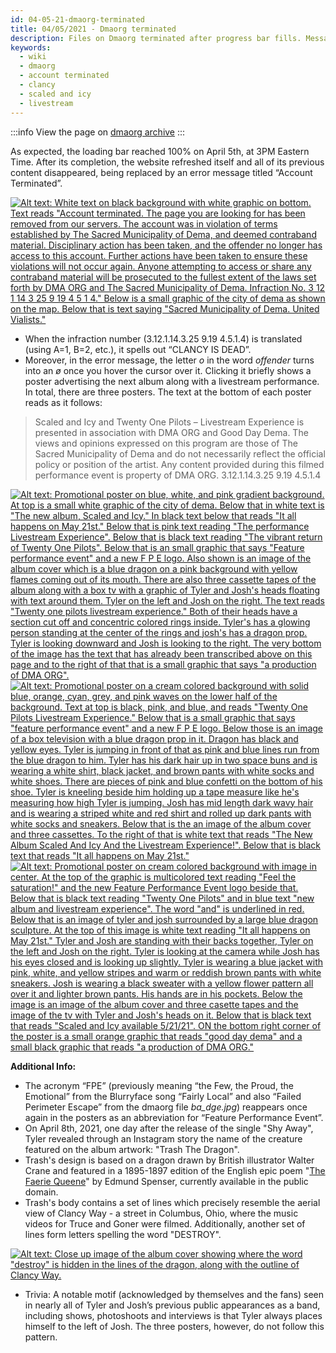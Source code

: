 ```yaml
---
id: 04-05-21-dmaorg-terminated
title: 04/05/2021 - Dmaorg terminated
description: Files on Dmaorg terminated after progress bar fills. Message from bishops about website's violation appears.
keywords:
  - wiki
  - dmaorg
  - account terminated
  - clancy
  - scaled and icy
  - livestream
---
```


:::info
View the page on [dmaorg archive](https://www.dmaorg.site/terminated/found/15398642_14/clancy.html)
:::

As expected, the loading bar reached 100% on April 5th, at 3PM Eastern Time. After its completion, the website refreshed itself and all of its previous content disappeared, being replaced by an error message titled “Account Terminated”.

[![Alt text: White text on black background with white graphic on bottom. Text reads "Account terminated. The page you are looking for has been removed from our servers. The account was in violation of terms established by The Sacred Municipality of Dema, and deemed contraband material. Disciplinary action has been taken, and the offender no longer has access to this account. Further actions have been taken to ensure these violations will not occur again. Anyone attempting to access or share any contraband material will be prosecuted to the fullest extent of the laws set forth by DMA ORG and The Sacred Municipality of Dema. Infraction No. 3 12 1 14 3 25 9 19 4 5 1 4." Below is a small graphic of the city of dema as shown on the map. Below that is text saying "Sacred Municipality of Dema. United Vialists."](./assets/terminated.png)](./assets/terminated.png)

- When the infraction number (3.12.1.14.3.25 9.19 4.5.1.4) is translated (using A=1, B=2, etc.), it spells out “CLANCY IS DEAD”. 
- Moreover, in the error message, the letter *o* in the word *offender* turns into an *ø* once you hover the cursor over it. Clicking it briefly shows a poster advertising the next album along with a livestream performance. In total, there are three posters. The text at the bottom of each poster reads as it follows:

> Scaled and Icy and Twenty One Pilots – Livestream Experience is presented in association with DMA ORG and Good Day Dema. The views and opinions expressed on this program are those of The Sacred Municipality of Dema and do not necessarily reflect the official policy or position of the artist. Any content provided during this filmed performance event is property of DMA ORG. 3.12.1.14.3.25 9.19 4.5.1.4

[![Alt text: Promotional poster on blue, white, and pink gradient background. At top is a small white graphic of the city of dema. Below that in white text is "The new album, Scaled and Icy." In black text below that reads "It all happens on May 21st." Below that is pink text reading "The performance Livestream Experience". Below that is black text reading "The vibrant return of Twenty One Pilots". Below that is an small graphic that says "Feature performance event" and a new F P E logo. Also shown is an image of the album cover which is a blue dragon on a pink background with yellow flames coming out of its mouth. There are also three cassette tapes of the album along with a box tv with a graphic of Tyler and Josh's heads floating with text around them. Tyler on the left and Josh on the right. The text reads "Twenty one pilots livestream experience." Both of their heads have a section cut off and concentric colored rings inside. Tyler's has a glowing person standing at the center of the rings and josh's has a dragon prop. Tyler is looking downward and Josh is looking to the right. The very bottom of the image has the text that has already been transcribed above on this page and to the right of that that is a small graphic that says "a production of DMA ORG".](./assets/1.jpg)](./assets/1.jpg)
[![Alt text: Promotional poster on a cream colored background with solid blue, orange, cyan, grey, and pink waves on the lower half of the background. Text at top is black, pink, and blue, and reads "Twenty One Pilots Livestream Experience." Below that is a small graphic that says "feature performance event" and a new F P E logo. Below those is an image of a box television with a blue dragon prop in it. Dragon has black and yellow eyes. Tyler is jumping in front of that as pink and blue lines run from the blue dragon to him. Tyler has his dark hair up in two space buns and is wearing a white shirt, black jacket, and brown pants with white socks and white shoes. There are pieces of pink and blue confetti on the bottom of his shoe. Tyler is kneeling beside him holding up a tape measure like he's measuring how high Tyler is jumping. Josh has mid length dark wavy hair and is wearing a striped white and red shirt and rolled up dark pants with white socks and sneakers. Below that is the an image of the album cover and three cassettes. To the right of that is white text that reads "The New Album Scaled And Icy And the Livestream Experience!". Below that is black text that reads "It all happens on May 21st."](./assets/2.jpg)](./assets/2.jpg)
[![Alt text: Promotional poster on cream colored background with image in center. At the top of the graphic is multicolored text reading "Feel the saturation!" and the new Feature Performance Event logo beside that. Below that is black text reading "Twenty One Pilots" and in blue text "new album and livestream experience". The word "and" is underlined in red. Below that is an image of tyler and josh surrounded by a large blue dragon sculpture. At the top of this image is white text reading "It all happens on May 21st." Tyler and Josh are standing with their backs together, Tyler on the left and Josh on the right. Tyler is looking at the camera while Josh has his eyes closed and is looking up slightly. Tyler is wearing a blue jacket with pink, white, and yellow stripes and warm or reddish brown pants with white sneakers. Josh is wearing a black sweater with a yellow flower pattern all over it and lighter brown pants. His hands are in his pockets. Below the image is an image of the album cover and three casette tapes and the image of the tv with Tyler and Josh's heads on it. Below that is black text that reads "Scaled and Icy available 5/21/21". ON the bottom right corner of the poster is a small orange graphic that reads "good day dema" and a small black graphic that reads "a production of DMA ORG."](./assets/3.jpg)](./assets/3.jpg)

**Additional Info:**

- The acronym “FPE” (previously meaning “the Few, the Proud, the Emotional” from the Blurryface song “Fairly Local” and also “Failed Perimeter Escape” from the dmaorg file *ba_dge.jpg*) reappears once again in the posters as an abbreviation for “Feature Performance Event”.
- On April 8th, 2021, one day after the release of the single "Shy Away", Tyler revealed through an Instagram story the name of the creature featured on the album artwork: "Trash The Dragon".  
- Trash's design is based on a dragon drawn by British illustrator Walter Crane and featured in a 1895-1897 edition of the English epic poem "[The Faerie Queene](https://archive.org/details/spensersfaeriequ01spenuoft/page/67/mode/1up?view=theater)" by Edmund Spenser, currently available in the public domain.
- Trash's body contains a set of lines which precisely resemble the aerial view of Clancy Way - a street in Columbus, Ohio, where the music videos for Truce and Goner were filmed. Additionally, another set of lines form letters spelling the word "DESTROY".

[![Alt text: Close up image of the album cover showing where the word "destroy" is hidden in the lines of the dragon, along with the outline of Clancy Way.](./assets/clancyway.png)](./assets/clancyway.png)

- Trivia: A notable motif (acknowledged by themselves and the fans) seen in nearly all of Tyler and Josh’s previous public appearances as a band, including shows, photoshoots and interviews is that Tyler always places himself to the left of Josh. The three posters, however, do not follow this pattern.
